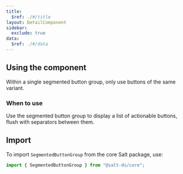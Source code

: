 ```yaml
---
title:
  $ref: ./#/title
layout: DetailComponent
sidebar:
  exclude: true
data:
  $ref: ./#/data
---
```


## Using the component

Within a single segmented button group, only use buttons of the same variant.

### When to use

Use the segmented button group to display a list of actionable buttons, flush with separators between them.

## Import

To import `SegmentedButtonGroup` from the core Salt package, use:

```js
import { SegmentedButtonGroup } from "@salt-ds/core";
```
